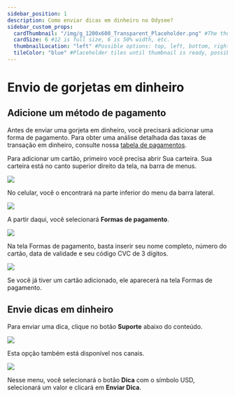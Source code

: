 ---
sidebar_position: 1
description: Como enviar dicas em dinheiro no Odysee?
sidebar_custom_props:
  cardThumbnail: "/img/g_1200x600_Transparent_Placeholder.png" #The thumbnail on the category card.
  cardSize: 6 #12 is full size, 6 is 50% width, etc.
  thumbnailLocation: "left" #Possible options: top, left, bottom, right, none
  tileColor: "blue" #Placeholder tiles until thumbnail is ready, possible options: blue, cream, darkpurple, lightpurple, mauve, orange, pink, none
---

# Envio de gorjetas em dinheiro

## Adicione um método de pagamento

Antes de enviar uma gorjeta em dinheiro, você precisará adicionar uma forma de pagamento.
Para obter uma análise detalhada das taxas de transação em dinheiro, consulte nossa [tabela de pagamentos](https://help.odysee.tv/pt/payments-chart/).

Para adicionar um cartão, primeiro você precisa abrir <OdyseeButton url="https://odysee.com/$/wallet"><OdyseeIcon type="credits" /> Sua carteira</OdyseeButton>. Sua carteira está no canto superior direito da tela, na barra de menus.

![](/img/es/image_1.png)

No celular, você o encontrará na parte inferior do menu da barra lateral.

![](/img/es/image_2.png)

A partir daqui, você selecionará **Formas de pagamento**.

![](/img/es/image_28.png)

Na tela Formas de pagamento, basta inserir seu nome completo, número do cartão, data de validade e seu código CVC de 3 dígitos.

![](/img/es/image_29.png)

Se você já tiver um cartão adicionado, ele aparecerá na tela Formas de pagamento.

## Envie dicas em dinheiro

Para enviar uma dica, clique no botão **Suporte** abaixo do conteúdo.

![](/img/es/image_42.png)

Esta opção também está disponível nos canais.

![](/img/es/image_43.png)

Nesse menu, você selecionará o botão **Dica** com o símbolo USD, selecionará um valor e clicará em **Enviar Dica**.
